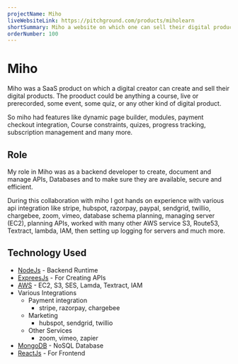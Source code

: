```yaml
---
projectName: Miho
liveWebsiteLink: https://pitchground.com/products/miholearn
shortSummary: Miho a website on which one can sell their digital products with features like custom page builder themeing and progress tracking.
orderNumber: 100
---
```



# <HoverUnder color="border-yellow-400">Miho</HoverUnder>

Miho was a SaaS product on which a digital creator can create and sell their digital products.
The prooduct could be anything a course, live or prerecorded, some event, some quiz, or any other kind of digital product.

So miho had features like dynamic page builder, modules, payment checkout integration, Course constraints, quizes, progress tracking, subscription management and many more.

## <HoverUnder color="border-yellow-400">Role</HoverUnder>

My role in Miho was as a backend developer to create, document and manage APIs, Databases and to make sure they are available, secure and efficient.

During this collaboration with miho I got hands on experience with various api integration like stripe, hubspot, razorpay, paypal, sendgrid, twillio, chargebee, zoom, vimeo, database schema planning, managing server (EC2), planning APIs, worked with many other AWS service S3, Route53, Textract, lambda, IAM, then setting up logging for servers and much more.

## <HoverUnder color="border-yellow-400">Technology Used</HoverUnder>

- [NodeJs](https://nodejs.org/en) - Backend Runtime
- [ExpreesJs](https://expressjs.com/) - For Creating APIs
- [AWS](https://aws.amazon.com) - EC2, S3, SES, Lamda, Textract, IAM
- Various Integrations
  - Payment integration
    - stripe, razorpay, chargebee
  - Marketing
    - hubspot, sendgrid, twillio
  - Other Services
    - zoom, vimeo, zapier
- [MongoDB](https://www.mongodb.com/) - NoSQL Database
- [ReactJs](https://react.dev/) - For Frontend
